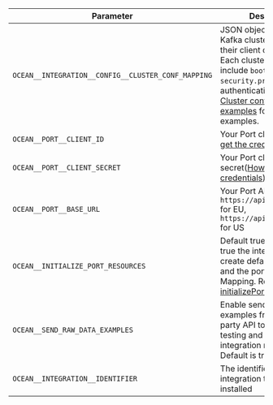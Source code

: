 | Parameter                                          | Description                                                                                                                                                                                                                                                                              | Example                       | Required |
| -------------------------------------------------- | ---------------------------------------------------------------------------------------------------------------------------------------------------------------------------------------------------------------------------------------------------------------------------------------- | ----------------------------- | -------- |
| `OCEAN__INTEGRATION__CONFIG__CLUSTER_CONF_MAPPING`            | JSON object mapping Kafka cluster names to their client configurations. Each cluster config should include `bootstrap.servers`, `security.protocol`, and authentication details. See [Cluster configuration examples](#cluster-config-mapping-examples) for detailed examples.                                                                                                                                                                                    | `'{"my-cluster": {"bootstrap.servers": "broker1:9092", "security.protocol": "SASL_SSL", "sasl.mechanism": "SCRAM-SHA-256", "sasl.username": "user", "sasl.password": "pass"}}'` | ✅       
| `OCEAN__PORT__CLIENT_ID`                           | Your Port client id ([How to get the credentials](https://docs.port.io/build-your-software-catalog/custom-integration/api/#find-your-port-credentials))                                                                                                                              |                               | ✅       |
| `OCEAN__PORT__CLIENT_SECRET`                       | Your Port client secret([How to get the credentials](https://docs.port.io/build-your-software-catalog/custom-integration/api/#find-your-port-credentials))                                                                                                                          |                               | ✅       |
| `OCEAN__PORT__BASE_URL`                     | Your Port API URL - `https://api.getport.io` for EU, `https://api.us.getport.io` for US                                                                                                                                                                                                       |                               | ✅       |
| `OCEAN__INITIALIZE_PORT_RESOURCES`                 | Default true, When set to true the integration will create default blueprints and the port App config Mapping. Read more about [initializePortResources](https://ocean.getport.io/develop-an-integration/integration-configuration/#initializeportresources---initialize-port-resources) |                               | ❌       |
| `OCEAN__SEND_RAW_DATA_EXAMPLES`                     | Enable sending raw data examples from the third party API to port for testing and managing the integration mapping. Default is true                                                                                                                                                     |                                | ❌       |
| `OCEAN__INTEGRATION__IDENTIFIER`                   | The identifier of the integration that will be installed                                                                                                                                                                                                                                 |                               | ❌       |